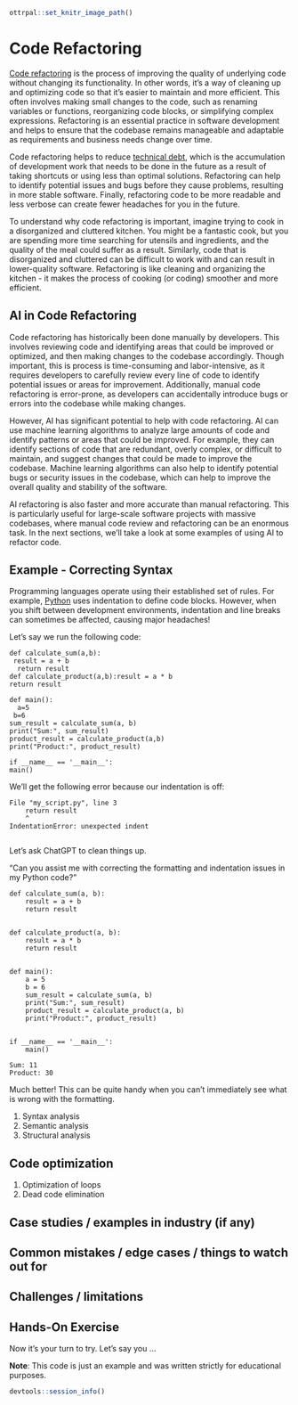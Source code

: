
```r
ottrpal::set_knitr_image_path()
```

# Code Refactoring

[Code refactoring](https://en.wikipedia.org/wiki/Code_refactoring) is the process of improving the quality of underlying code without changing its functionality. In other words, it's a way of cleaning up and optimizing code so that it's easier to maintain and more efficient. This often involves making small changes to the code, such as renaming variables or functions, reorganizing code blocks, or simplifying complex expressions. Refactoring is an essential practice in software development and helps to ensure that the codebase remains manageable and adaptable as requirements and business needs change over time.

Code refactoring helps to reduce [technical debt](https://en.wikipedia.org/wiki/Technical_debt), which is the accumulation of development work that needs to be done in the future as a result of taking shortcuts or using less than optimal solutions. Refactoring can help to identify potential issues and bugs before they cause problems, resulting in more stable software. Finally, refactoring code to be more readable and less verbose can create fewer headaches for you in the future.

To understand why code refactoring is important, imagine trying to cook in a disorganized and cluttered kitchen. You might be a fantastic cook, but you are spending more time searching for utensils and ingredients, and the quality of the meal could suffer as a result. Similarly, code that is disorganized and cluttered can be difficult to work with and can result in lower-quality software. Refactoring is like cleaning and organizing the kitchen - it makes the process of cooking (or coding) smoother and more efficient.

## AI in Code Refactoring

Code refactoring has historically been done manually by developers. This involves reviewing code and identifying areas that could be improved or optimized, and then making changes to the codebase accordingly. Though important, this is process is time-consuming and labor-intensive, as it requires developers to carefully review every line of code to identify potential issues or areas for improvement. Additionally, manual code refactoring is error-prone, as developers can accidentally introduce bugs or errors into the codebase while making changes.

However, AI has significant potential to help with code refactoring. AI can use machine learning algorithms to analyze large amounts of code and identify patterns or areas that could be improved. For example, they can identify sections of code that are redundant, overly complex, or difficult to maintain, and suggest changes that could be made to improve the codebase. Machine learning algorithms can also help to identify potential bugs or security issues in the codebase, which can help to improve the overall quality and stability of the software.

AI refactoring is also faster and more accurate than manual refactoring. This is particularly useful for large-scale software projects with massive codebases, where manual code review and refactoring can be an enormous task. In the next sections, we'll take a look at some examples of using AI to refactor code.

## Example - Correcting Syntax

Programming languages operate using their established set of rules. For example, [Python](https://www.python.org/) uses indentation to define code blocks. However, when you shift between development environments, indentation and line breaks can sometimes be affected, causing major headaches! 

Let's say we run the following code:

```
def calculate_sum(a,b):
 result = a + b
  return result
def calculate_product(a,b):result = a * b
return result

def main():
  a=5
 b=6
sum_result = calculate_sum(a, b)
print("Sum:", sum_result)
product_result = calculate_product(a,b)
print("Product:", product_result)

if __name__ == '__main__':
main()
```

We'll get the following error because our indentation is off:

```
File "my_script.py", line 3
    return result
    ^
IndentationError: unexpected indent


```

Let's ask ChatGPT to clean things up.

:::{.query}
"Can you assist me with correcting the formatting and indentation issues in my Python code?"
:::

```
def calculate_sum(a, b):
    result = a + b
    return result


def calculate_product(a, b):
    result = a * b
    return result


def main():
    a = 5
    b = 6
    sum_result = calculate_sum(a, b)
    print("Sum:", sum_result)
    product_result = calculate_product(a, b)
    print("Product:", product_result)


if __name__ == '__main__':
    main()
```

```
Sum: 11
Product: 30
```

Much better! This can be quite handy when you can't immediately see what is wrong with the formatting. 

<!-- Need to fill in below -->

1. Syntax analysis
2. Semantic analysis
3. Structural analysis

## Code optimization

1. Optimization of loops
2. Dead code elimination

## Case studies / examples in industry (if any)

## Common mistakes / edge cases / things to watch out for

## Challenges / limitations

## Hands-On Exercise

Now it's your turn to try. Let's say you ...

**Note**: This code is just an example and was written strictly for educational purposes.

```r
devtools::session_info()
```
